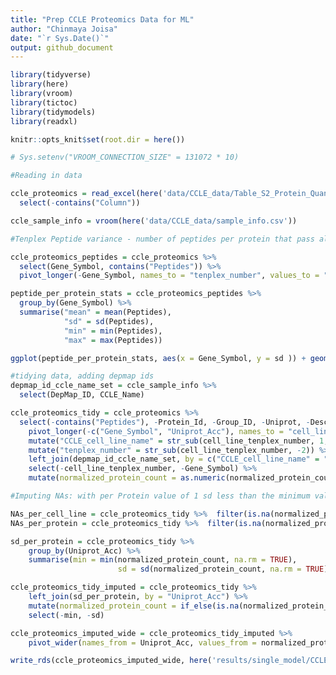 ```yaml
---
title: "Prep CCLE Proteomics Data for ML"
author: "Chinmaya Joisa"
date: "`r Sys.Date()`"
output: github_document
---
```


```r
library(tidyverse)
library(here)
library(vroom)
library(tictoc)
library(tidymodels)
library(readxl)

knitr::opts_knit$set(root.dir = here())

# Sys.setenv("VROOM_CONNECTION_SIZE" = 131072 * 10)
```

```r
#Reading in data 

ccle_proteomics = read_excel(here('data/CCLE_data/Table_S2_Protein_Quant_Normalized.xlsx'),sheet=2) %>% 
  select(-contains("Column"))

ccle_sample_info = vroom(here('data/CCLE_data/sample_info.csv'))
```

```r
#Tenplex Peptide variance - number of peptides per protein that pass all filters

ccle_proteomics_peptides = ccle_proteomics %>% 
  select(Gene_Symbol, contains("Peptides")) %>% 
  pivot_longer(-Gene_Symbol, names_to = "tenplex_number", values_to = "Peptides")

peptide_per_protein_stats = ccle_proteomics_peptides %>% 
  group_by(Gene_Symbol) %>% 
  summarise("mean" = mean(Peptides), 
            "sd" = sd(Peptides), 
            "min" = min(Peptides), 
            "max" = max(Peptides))

ggplot(peptide_per_protein_stats, aes(x = Gene_Symbol, y = sd )) + geom_col() + theme(axis.text.x = element_blank())
```

```r
#tidying data, adding depmap ids
depmap_id_ccle_name_set = ccle_sample_info %>% 
  select(DepMap_ID, CCLE_Name)

ccle_proteomics_tidy = ccle_proteomics %>%
  select(-contains("Peptides"), -Protein_Id, -Group_ID, -Uniprot, -Description) %>%   
	pivot_longer(-c("Gene_Symbol", "Uniprot_Acc"), names_to = "cell_line_tenplex_number", values_to = "normalized_protein_count") %>% 
	mutate("CCLE_cell_line_name" = str_sub(cell_line_tenplex_number, 1, -9)) %>% 
	mutate("tenplex_number" = str_sub(cell_line_tenplex_number, -2)) %>% 
	left_join(depmap_id_ccle_name_set, by = c("CCLE_cell_line_name" = "CCLE_Name")) %>% 
	select(-cell_line_tenplex_number, -Gene_Symbol) %>%
	mutate(normalized_protein_count = as.numeric(normalized_protein_count))

#Imputing NAs: with per Protein value of 1 sd less than the minimum value

NAs_per_cell_line = ccle_proteomics_tidy %>%  filter(is.na(normalized_protein_count)) %>% count(CCLE_cell_line_name)
NAs_per_protein = ccle_proteomics_tidy %>%  filter(is.na(normalized_protein_count)) %>% count(Uniprot_Acc)

sd_per_protein = ccle_proteomics_tidy %>% 
	group_by(Uniprot_Acc) %>% 
	summarise(min = min(normalized_protein_count, na.rm = TRUE),
						sd = sd(normalized_protein_count, na.rm = TRUE) )

ccle_proteomics_tidy_imputed = ccle_proteomics_tidy %>% 
	left_join(sd_per_protein, by = "Uniprot_Acc") %>% 
	mutate(normalized_protein_count = if_else(is.na(normalized_protein_count), (min - sd), normalized_protein_count)) %>% 
	select(-min, -sd)

ccle_proteomics_imputed_wide = ccle_proteomics_tidy_imputed %>% 
	pivot_wider(names_from = Uniprot_Acc, values_from = normalized_protein_count)

write_rds(ccle_proteomics_imputed_wide, here('results/single_model/CCLE_proteomics_imputed_wide.rds'), compress = 'gz')
```